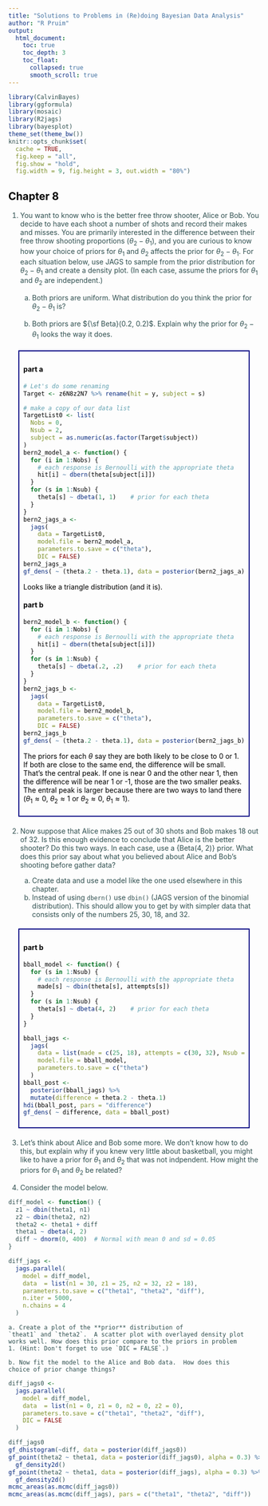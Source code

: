 ```yaml
---
title: "Solutions to Problems in (Re)doing Bayesian Data Analysis"
author: "R Pruim"
output: 
  html_document: 
    toc: true
    toc_depth: 3
    toc_float:
      collapsed: true
      smooth_scroll: true
---
```


<style>

body{
  color: darkslategray;
}

h1, h2, h3, h4 {
  color: black;
}

.solution{
  border: 2px solid navy;
  color: black;
  margin: 20px;
  padding: 8px;
  size: larger;
} 
</style>

```r
library(CalvinBayes)
library(ggformula)
library(mosaic)
library(R2jags)
library(bayesplot)
theme_set(theme_bw())
knitr::opts_chunk$set(
  cache = TRUE,
  fig.keep = "all",
  fig.show = "hold",
  fig.width = 9, fig.height = 3, out.width = "80%")
```

## Chapter 8


<!-- Exercise 8.4. [Purpose: Explore the prior on a difference of parameters implied from the priors on the individual parameters.] -->

1. You want to know who is the better free throw shooter, Alice or Bob.
You decide to have each shoot a number of shots and record their makes 
and misses. You are primarily interested in the difference between their
free throw shooting proportions ($\theta_2 - \theta_1$), and you are curious
to know how your choice of priors for $\theta_1$ and $\theta_2$ affects the
prior for $\theta_2 - \theta_1$.  For each situation below, use JAGS to 
sample from the prior distribution for $\theta_2 - \theta_1$ and create 
a density plot.  (In each case, assume the priors for $\theta_1$ and 
$\theta_2$ are independent.)

    a. Both priors are uniform.  What distribution do you think the 
    prior for $\theta_2 - \theta_1$ is?
    
    b. Both priors are ${\sf Beta}(0.2, 0.2)$.  Explain why the prior 
    for $\theta_2 - \theta_1$ looks the way it does.
    
<div class = "solution">

#### part a {-}

```r
# Let's do some renaming
Target <- z6N8z2N7 %>% rename(hit = y, subject = s)

# make a copy of our data list
TargetList0 <- list(
  Nobs = 0,  
  Nsub = 2,
  subject = as.numeric(as.factor(Target$subject))
)
bern2_model_a <- function() {
  for (i in 1:Nobs) {
    # each response is Bernoulli with the appropriate theta
    hit[i] ~ dbern(theta[subject[i]])  
  }
  for (s in 1:Nsub) {
    theta[s] ~ dbeta(1, 1)    # prior for each theta
  }
}
bern2_jags_a <-
  jags(
    data = TargetList0,
    model.file = bern2_model_a,
    parameters.to.save = c("theta"),
    DIC = FALSE)
bern2_jags_a
gf_dens( ~ (theta.2 - theta.1), data = posterior(bern2_jags_a))
```

Looks like a triangle distribution (and it is).

#### part b {-}

```r
bern2_model_b <- function() {
  for (i in 1:Nobs) {
    # each response is Bernoulli with the appropriate theta
    hit[i] ~ dbern(theta[subject[i]])  
  }
  for (s in 1:Nsub) {
    theta[s] ~ dbeta(.2, .2)    # prior for each theta
  }
}
bern2_jags_b <-
  jags(
    data = TargetList0,
    model.file = bern2_model_b,
    parameters.to.save = c("theta"),
    DIC = FALSE)
bern2_jags_b
gf_dens( ~ (theta.2 - theta.1), data = posterior(bern2_jags_b))
```

The priors for each $\theta$ say they are both likely to be close to 0 or 1.  If both are close to the same end, the difference will be small.  That's the central
peak.  If one is near 0 and the other near 1, then the difference will be near 
1 or -1, those are the two smaller peaks.  The entral peak is larger because there 
are two ways to land there 
($\theta_1 \approx 0$, $\theta_2 \approx 1$ or 
$\theta_2 \approx 0$, $\theta_1 \approx 1$).


</div>



2. Now suppose that Alice makes 25 out of 30 shots and Bob makes 18 out of 32.
Is this enough evidence to conclude that Alice is the better shooter?
Do this two ways.
In each case, use a {\sf Beta(4, 2)} prior.  What does this prior say about
what you believed about Alice and Bob's shooting before gather data?

    a. Create data and use a model like the one used elsewhere in this chapter.
    b. Instead of using `dbern()` use `dbin()` (JAGS version of the binomial distribution).  This should allow you to get by with simpler data that consists
    only of the numbers 25, 30, 18, and 32.

<div class = "solution">
#### part b {-}

```r
bball_model <- function() {
  for (s in 1:Nsub) {
    # each response is Bernoulli with the appropriate theta
    made[s] ~ dbin(theta[s], attempts[s])  
  }
  for (s in 1:Nsub) {
    theta[s] ~ dbeta(4, 2)    # prior for each theta
  }
}

bball_jags <- 
  jags(
    data = list(made = c(25, 18), attempts = c(30, 32), Nsub = 2),
    model.file = bball_model,
    parameters.to.save = c("theta")
  )
bball_post <-
  posterior(bball_jags) %>% 
  mutate(difference = theta.2 - theta.1)
hdi(bball_post, pars = "difference")
gf_dens( ~ difference, data = bball_post)
```
</div>

3. Let's think about Alice and Bob some more.
We don't know how to do this, but explain why if you knew very little about
basketball, you might like to have a prior for $\theta_1$ and $\theta_2$ 
that was not indpendent. 
How might the priors for $\theta_1$ and $\theta_2$ be related?

5. Consider the model below.

```r
diff_model <- function() {
  z1 ~ dbin(theta1, n1)
  z2 ~ dbin(theta2, n2)
  theta2 <- theta1 + diff
  theta1 ~ dbeta(4, 2)
  diff ~ dnorm(0, 400)  # Normal with mean 0 and sd = 0.05
}

diff_jags <-
  jags.parallel(
    model = diff_model,
    data  = list(n1 = 30, z1 = 25, n2 = 32, z2 = 18),
    parameters.to.save = c("theta1", "theta2", "diff"),
    n.iter = 5000,
    n.chains = 4
  )
```

    a. Create a plot of the **prior** distribution of 
    `theat1` and `theta2`.  A scatter plot with overlayed density plot
    works well. How does this prior compare to the priors in problem
    1. (Hint: Don't forget to use `DIC = FALSE`.)
    
    b. Now fit the model to the Alice and Bob data.  How does this
    choice of prior change things?
    
```r
diff_jags0 <-
  jags.parallel(
    model = diff_model,
    data  = list(n1 = 0, z1 = 0, n2 = 0, z2 = 0),
    parameters.to.save = c("theta1", "theta2", "diff"),
    DIC = FALSE
  )

diff_jags0
gf_dhistogram(~diff, data = posterior(diff_jags0))
gf_point(theta2 ~ theta1, data = posterior(diff_jags0), alpha = 0.3) %>%
  gf_density2d()
gf_point(theta2 ~ theta1, data = posterior(diff_jags), alpha = 0.3) %>%
  gf_density2d()
mcmc_areas(as.mcmc(diff_jags0))
mcmc_areas(as.mcmc(diff_jags), pars = c("theta1", "theta2", "diff"))
```